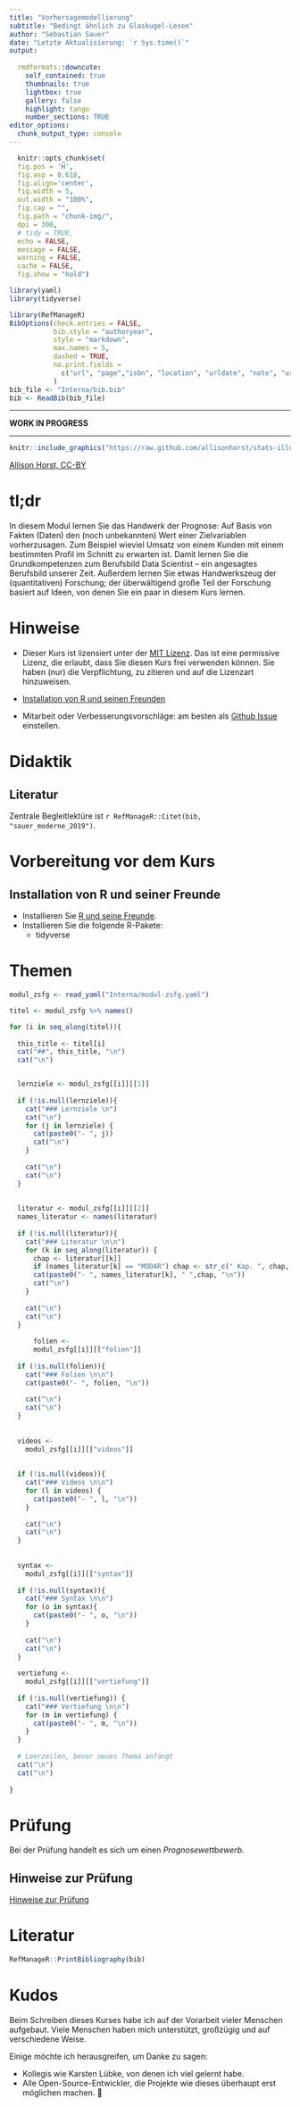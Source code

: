 ```yaml
---
title: "Vorhersagemodellierung"
subtitle: "Bedingt ähnlich zu Glaskugel-Lesen"
author: "Sebastian Sauer"
date: "Letzte Aktualisierung: `r Sys.time()`"
output:
   
  rmdformats::downcute:
    self_contained: true
    thumbnails: true
    lightbox: true
    gallery: false
    highlight: tango
    number_sections: TRUE
editor_options: 
  chunk_output_type: console
---
```


```r
  knitr::opts_chunk$set(
  fig.pos = 'H',
  fig.asp = 0.618,
  fig.align='center',
  fig.width = 5,
  out.width = "100%",
  fig.cap = "", 
  fig.path = "chunk-img/",
  dpi = 300,
  # tidy = TRUE,
  echo = FALSE,
  message = FALSE,
  warning = FALSE,
  cache = FALSE,
  fig.show = "hold")
```



```r
library(yaml)
library(tidyverse)
```





```r
library(RefManageR)
BibOptions(check.entries = FALSE, 
           bib.style = "authoryear", 
           style = "markdown",
           max.names = 5,
           dashed = TRUE,
           no.print.fields = 
             c("url", "page","isbn", "location", "urldate", "note", "urldate", "issn")
           )
bib_file <- "Interna/bib.bib"
bib <- ReadBib(bib_file)
```

---

**WORK IN PROGRESS**

---


```r
knitr::include_graphics("https://raw.github.com/allisonhorst/stats-illustrations/master/rstats-artwork/data_cowboy.png")
```



[Allison Horst, CC-BY](https://github.com/allisonhorst/stats-illustrations)


# tl;dr


In diesem Modul lernen Sie das Handwerk der Prognose: Auf Basis von Fakten (Daten) den (noch unbekannten) Wert einer Zielvariablen vorherzusagen. Zum Beispiel wieviel Umsatz von einem Kunden mit einem bestimmten Profil im Schnitt zu erwarten ist. Damit lernen Sie die Grundkompetenzen zum Berufsbild Data Scientist – ein angesagtes Berufsbild unserer Zeit. Außerdem lernen Sie etwas Handwerkszeug der (quantitativen) Forschung; der überwältigend große Teil der Forschung basiert auf Ideen, von denen Sie ein paar in diesem Kurs lernen. 






# Hinweise


- Dieser Kurs ist lizensiert unter der [MIT Lizenz](https://github.com/sebastiansauer/bayes-start/blob/main/LICENSE). Das ist eine permissive Lizenz, die erlaubt, dass Sie diesen Kurs frei verwenden können. Sie haben (nur) die Verpflichtung, zu zitieren und auf die Lizenzart hinzuweisen.

- [Installation von R und seinen Freunden ](https://data-se.netlify.app/2021/11/30/installation-von-r-und-seiner-freunde/)


- Mitarbeit oder Verbesserungsvorschläge: am besten als [Github Issue](https://github.com/sebastiansauer/bayes-start/issues) einstellen.


# Didaktik

## Literatur

Zentrale Begleitlektüre ist `r RefManageR::Citet(bib, "sauer_moderne_2019")`.


# Vorbereitung vor dem Kurs

## Installation von R und seiner Freunde

- Installieren Sie [R und seine Freunde](https://data-se.netlify.app/2021/11/30/installation-von-r-und-seiner-freunde/).
- Installieren Sie die folgende R-Pakete:
    - tidyverse




# Themen






```r
modul_zsfg <- read_yaml("Interna/modul-zsfg.yaml")
```





```r

titel <- modul_zsfg %>% names()

for (i in seq_along(titel)){
  
  this_title <- titel[i]
  cat("##", this_title, "\n")
  cat("\n")


  lernziele <- modul_zsfg[[i]][[1]]
  
  if (!is.null(lernziele)){
    cat("### Lernziele \n")
    cat("\n")
    for (j in lernziele) {
      cat(paste0("- ", j))
      cat("\n")
    }
    
    cat("\n")
    cat("\n")
  }
  
  
  literatur <- modul_zsfg[[i]][[2]]
  names_literatur <- names(literatur)
  
  if (!is.null(literatur)){
    cat("### Literatur \n\n")
    for (k in seq_along(literatur)) {
      chap <- literatur[[k]]
      if (names_literatur[k] == "MODAR") chap <- str_c(" Kap. ", chap, collapse = " ")
      cat(paste0("- ", names_literatur[k], " ",chap, "\n"))
      cat("\n")
    }
    
    cat("\n")
    cat("\n")
  }
  
      folien <-
      modul_zsfg[[i]][["folien"]]
  
  if (!is.null(folien)){
    cat("### Folien \n\n")
    cat(paste0("- ", folien, "\n"))
    
    cat("\n")
    cat("\n")
  }
    
  
  videos <- 
    modul_zsfg[[i]][["videos"]]
  
  
  if (!is.null(videos)){
    cat("### Videos \n\n")
    for (l in videos) {
      cat(paste0("- ", l, "\n"))
    }
    
    cat("\n")
    cat("\n")
  }
  
  
  syntax <-
    modul_zsfg[[i]][["syntax"]]
  
  if (!is.null(syntax)){
    cat("### Syntax \n\n")
    for (o in syntax){
      cat(paste0("- ", o, "\n"))
    }
    
    cat("\n")
    cat("\n")
  }
  
  vertiefung <-
    modul_zsfg[[i]][["vertiefung"]]
  
  if (!is.null(vertiefung)) {
    cat("### Vertiefung \n\n")
    for (m in vertiefung) {
      cat(paste0("- ", m, "\n"))
    }
  }
  
  # Leerzeilen, bevor neues Thema anfängt
  cat("\n")
  cat("\n")
  
}
```








# Prüfung

Bei der Prüfung handelt es sich um einen *Prognosewettbewerb.*

## Hinweise zur Prüfung

[Hinweise zur Prüfung](https://sebastiansauer.github.io/vorhersagemodellierung/Pruefung/Hinweise-Prognosewettbewerb.html)




# Literatur

```r
RefManageR::PrintBibliography(bib)
```




# Kudos

Beim Schreiben dieses Kurses habe ich auf der Vorarbeit vieler Menschen aufgebaut.
Viele Menschen haben mich unterstützt, großzügig und auf verschiedene Weise.

Einige möchte ich herausgreifen, um Danke zu sagen:

- Kollegis wie Karsten Lübke, von denen ich viel gelernt habe.
- Alle Open-Source-Entwickler, die Projekte wie dieses überhaupt erst möglichen machen. 💌

